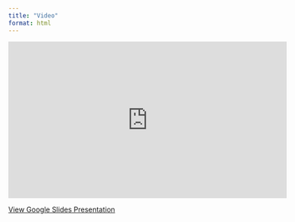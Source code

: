 ```yaml
---
title: "Video"
format: html
---
```

<iframe width="560" height="315" src="https://www.youtube.com/embed/8FQNZpuIdOA?si=FXJ3zlL9NAVLq0gM" title="YouTube video player" frameborder="0" allow="accelerometer; autoplay; clipboard-write; encrypted-media; gyroscope; picture-in-picture; web-share" referrerpolicy="strict-origin-when-cross-origin" allowfullscreen></iframe>


<a href="https://docs.google.com/presentation/d/1TSY2TkTfaHW3k1ReXSmy6qyeEqEbU1xDbp3cKpmvArE/edit#slide=id" target="_blank">
  View Google Slides Presentation
</a>

